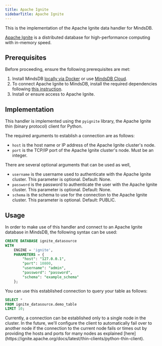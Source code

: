 ```yaml
---
title: Apache Ignite
sidebarTitle: Apache Ignite
---
```


This is the implementation of the Apache Ignite data handler for MindsDB.

[Apache Ignite](https://ignite.apache.org/docs/latest/) is a distributed database for high-performance computing with in-memory speed.

## Prerequisites

Before proceeding, ensure the following prerequisites are met:

1. Install MindsDB [locally via Docker](https://docs.mindsdb.com/setup/self-hosted/docker) or use [MindsDB Cloud](https://cloud.mindsdb.com/).
2. To connect Apache Ignite to MindsDB, install the required dependencies following [this instruction](/setup/self-hosted/docker#install-dependencies).
3. Install or ensure access to Apache Ignite.

## Implementation

This handler is implemented using the `pyignite` library, the Apache Ignite thin (binary protocol) client for Python.

The required arguments to establish a connection are as follows:

* `host` is the host name or IP address of the Apache Ignite cluster's node.
* `port` is the TCP/IP port of the Apache Ignite cluster's node. Must be an integer.

There are several optional arguments that can be used as well,

* `username` is the username used to authenticate with the Apache Ignite cluster. This parameter is optional. Default: None.
* `password` is the password to authenticate the user with the Apache Ignite cluster. This parameter is optional. Default: None.
* `schema` is the schema to use for the connection to the Apache Ignite cluster. This parameter is optional. Default: PUBLIC.

## Usage

In order to make use of this handler and connect to an Apache Ignite database in MindsDB, the following syntax can be used:

```sql
CREATE DATABASE ignite_datasource
WITH
    ENGINE = 'ignite',
    PARAMETERS = {
        "host": "127.0.0.1",
        "port": 10800,
        "username": "admin",
        "password": "password",
        "schema": "example_schema"
    };
```

You can use this established connection to query your table as follows:

```sql
SELECT *
FROM ignite_datasource.demo_table
LIMIT 10;
```

<Tip>
Currently, a connection can be established only to a single node in the cluster. In the future, we'll configure the client to automatically fail over to another node if the connection to the current node fails or times out by providing the hosts and ports for many nodes as explained [here](https://ignite.apache.org/docs/latest/thin-clients/python-thin-client).
</Tip>